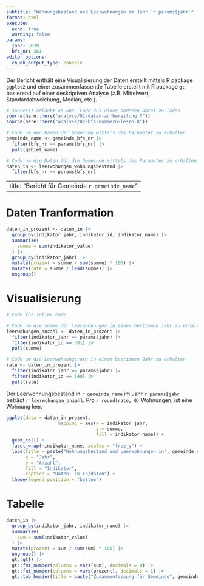 ```yaml
---
subtitle: "Wohnungsbestand und Leerwohnungen im Jahr `r params$jahr`"
format: html
execute:
  echo: true
  warning: false
params:
  jahr: 2020
  bfs_nr: 261
editor_options: 
  chunk_output_type: console
---
```


Der Bericht enthält eine Visualisierung der Daten erstellt mittels R package `ggplot2` und einer zusammenfassende Tabelle erstellt mit R package `gt` basierend auf einer deskriptiven Analyse (z.B. Mittelwert, Standardabweichung, Median, etc.).

```r
# source() erlaubt es uns, Code aus einer anderen Datei zu laden
source(here::here("analyse/01-daten-aufbereitung.R"))
source(here::here("analyse/02-bfs-nummern-lesen.R"))

# Code um den Namen der Gemeinde mittels des Parameter zu erhalten
gemeinde_name <- gemeinde_bfs_nr |> 
  filter(bfs_nr == params$bfs_nr) |> 
  pull(gebiet_name) 

# Code um die Daten für die Gemeinde mittels des Parameter zu erhalten
daten_in <- leerwohungen_wohnungsbestand |> 
  filter(bfs_nr == params$bfs_nr) 
```

---
title:  "Bericht für Gemeinde `r gemeinde_name`"
---

# Daten Tranformation

```r
daten_in_prozent <- daten_in |> 
  group_by(indikator_jahr, indikator_id, indikator_name) |> 
  summarise(
    summe = sum(indikator_value)
  ) |> 
  group_by(indikator_jahr) |> 
  mutate(prozent = summe / sum(summe) * 100) |> 
  mutate(rate = summe / lead(summe)) |> 
  ungroup()
```

# Visualisierung

```r
# Code für inline code

# Code um die summe der Leerwohnungen in einem bestimmen Jahr zu erhalten
leerwohungen_anzahl <- daten_in_prozent |> 
  filter(indikator_jahr == params$jahr) |> 
  filter(indikator_id == 381) |> 
  pull(summe)

# Code um die Leerwohnungsrate in einem bestimmen Jahr zu erhalten
rate <- daten_in_prozent |> 
  filter(indikator_jahr == params$jahr) |> 
  filter(indikator_id == 140) |> 
  pull(rate)
```

Der Leerwohnungsbestand in `r gemeinde_name` im Jahr `r params$jahr` beträgt `r leerwohungen_anzahl`. Pro `r round(rate, 0)` Wohnungen, ist eine Wohnung leer.

```r
ggplot(data = daten_in_prozent, 
                   mapping = aes(x = indikator_jahr, 
                                 y = summe, 
                                 fill = indikator_name)) +
  geom_col() +
  facet_wrap(~indikator_name, scales = "free_y") +
  labs(title = paste("Wohnungsbestand und Leerwohnungen in", gemeinde_name),
       x = "Jahr",
       y = "Anzahl",
       fill = "Indikator",
       caption = "Daten: zh.ch/daten") +
  theme(legend.position = "bottom")
```

# Tabelle

```r
daten_in |> 
  group_by(indikator_jahr, indikator_name) |> 
  summarise(
    sum = sum(indikator_value)
  ) |> 
  mutate(prozent = sum / sum(sum) * 100) |> 
  ungroup() |> 
  gt::gt() |> 
  gt::fmt_number(columns = vars(sum), decimals = 0) |>
  gt::fmt_number(columns = vars(prozent), decimals = 1) |>
  gt::tab_header(title = paste("Zusammenfassung für Gemeinde", gemeinde_name)) 
```
